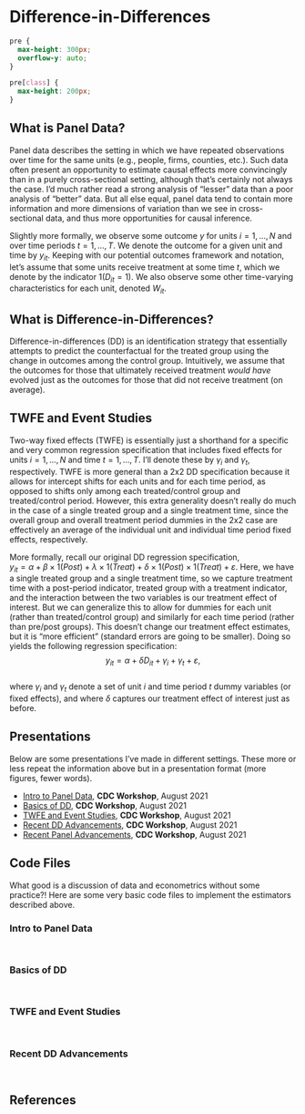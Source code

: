 # Difference-in-Differences

```css
pre {
  max-height: 300px;
  overflow-y: auto;
}

pre[class] {
  max-height: 200px;
}
```

## What is Panel Data?

Panel data describes the setting in which we have repeated observations over time for the same units (e.g., people, firms, counties, etc.). Such data often present an opportunity to estimate causal effects more convincingly than in a purely cross-sectional setting, although that's certainly not always the case. I'd much rather read a strong analysis of "lesser" data than a poor analysis of "better" data. But all else equal, panel data tend to contain more information and more dimensions of variation than we see in cross-sectional data, and thus more opportunities for causal inference.

Slightly more formally, we observe some outcome $y$ for units $i=1,...,N$ and over time periods $t=1,...,T$. We denote the outcome for a given unit and time by $y_{it}$. Keeping with our potential outcomes framework and notation, let's assume that some units receive treatment at some time $t$, which we denote by the indicator $1(D_{it}=1)$. We also observe some other time-varying characteristics for each unit, denoted $W_{it}$. 


## What is Difference-in-Differences?

Difference-in-differences (DD) is an identification strategy that essentially attempts to predict the counterfactual for the treated group using the change in outcomes among the control group. Intuitively, we assume that the outcomes for those that ultimately received treatment *would have* evolved just as the outcomes for those that did not receive treatment (on average).

## TWFE and Event Studies

Two-way fixed effects (TWFE) is essentially just a shorthand for a specific and very common regression specification that includes fixed effects for units $i=1,...,N$ and time $t=1,...,T$. I'll denote these by $\gamma_{i}$ and $\gamma_{t}$, respectively. TWFE is more general than a 2x2 DD specification because it allows for intercept shifts for each units and for each time period, as opposed to shifts only among each treated/control group and treated/control period. However, this extra generality doesn't really do much in the case of a single treated group and a single treatment time, since the overall group and overall treatment period dummies in the 2x2 case are effectively an average of the individual unit and individual time period fixed effects, respectively.

More formally, recall our original DD regression specification,<br>
$y_{it} = \alpha + \beta \times 1(Post) + \lambda \times 1(Treat) + \delta \times 1(Post) \times 1(Treat) + \varepsilon$. Here, we have a single treated group and a single treatment time, so we capture treatment time with a post-period indicator, treated group with a treatment indicator, and the interaction between the two variables is our treatment effect of interest. But we can generalize this to allow for dummies for each unit (rather than treated/control group) and similarly for each time period (rather than pre/post groups). This doesn't change our treatment effect estimates, but it is "more efficient" (standard errors are going to be smaller). Doing so yields the following regression specification: $$y_{it} = \alpha + \delta D_{it} + \gamma_{i} + \gamma_{t} + \varepsilon,$$<br>
where $\gamma_{i}$ and $\gamma_{t}$ denote a set of unit $i$ and time period $t$ dummy variables (or fixed effects), and where $\delta$ captures our treatment effect of interest just as before.


## Presentations
Below are some presentations I've made in different settings. These more or less repeat the information above but in a presentation format (more figures, fewer words). 

- [Intro to Panel Data](https://imccart.github.io/empirical-methods-extras/difference-in-differences/slides/intro-cdc202108.html), **CDC Workshop**, August 2021
- [Basics of DD](https://imccart.github.io/empirical-methods-extras/difference-in-differences/slides/did-cdc202108.html), **CDC Workshop**, August 2021
- [TWFE and Event Studies](https://imccart.github.io/empirical-methods-extras/difference-in-differences/slides/twfe-cdc202108.html), **CDC Workshop**, August 2021
- [Recent DD Advancements](https://imccart.github.io/empirical-methods-extras/difference-in-differences/slides/newdd-cdc202108.html), **CDC Workshop**, August 2021
- [Recent Panel Advancements](https://imccart.github.io/empirical-methods-extras/difference-in-differences/slides/newpanel-cdc202108.html), **CDC Workshop**, August 2021


## Code Files
What good is a discussion of data and econometrics without some practice?! Here are some very basic code files to implement the estimators described above.

### Intro to Panel Data

```stata
```

```r
```


### Basics of DD

```stata
```

```r
```



### TWFE and Event Studies

```stata
```

```r
```



### Recent DD Advancements

```stata
```

```r
```


## References